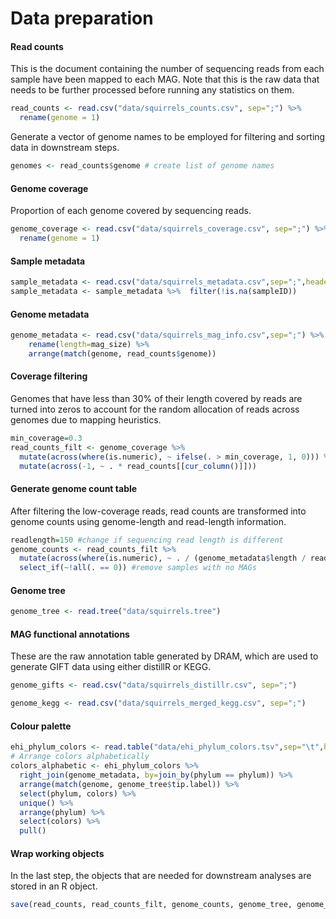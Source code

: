 # Data preparation

#### Read counts
This is the document containing the number of sequencing reads from each sample have been mapped to each MAG. Note that this is the raw data that needs to be further processed before running any statistics on them.

```r
read_counts <- read.csv("data/squirrels_counts.csv", sep=";") %>%
  rename(genome = 1)
```

Generate a vector of genome names to be employed for filtering and sorting data in downstream steps.
```r
genomes <- read_counts$genome # create list of genome names
```

#### Genome coverage
Proportion of each genome covered by sequencing reads.

```r
genome_coverage <- read.csv("data/squirrels_coverage.csv", sep=";") %>%
  rename(genome = 1) 
```

#### Sample metadata

```r
sample_metadata <- read.csv("data/squirrels_metadata.csv",sep=";",header=T)
sample_metadata <- sample_metadata %>%  filter(!is.na(sampleID))
```

#### Genome metadata

```r
genome_metadata <- read.csv("data/squirrels_mag_info.csv",sep=";") %>%
    rename(length=mag_size) %>%
    arrange(match(genome, read_counts$genome))
```

#### Coverage filtering
Genomes that have less than 30% of their length covered by reads are turned into zeros to account for the random allocation of reads across genomes due to mapping heuristics. 

```r
min_coverage=0.3
read_counts_filt <- genome_coverage %>%
  mutate(across(where(is.numeric), ~ ifelse(. > min_coverage, 1, 0))) %>%
  mutate(across(-1, ~ . * read_counts[[cur_column()]])) 
```

#### Generate genome count table
After filtering the low-coverage reads, read counts are transformed into genome counts using genome-length and read-length information.

```r
readlength=150 #change if sequencing read length is different
genome_counts <- read_counts_filt %>%
  mutate(across(where(is.numeric), ~ . / (genome_metadata$length / readlength) )) %>%
  select_if(~!all(. == 0)) #remove samples with no MAGs
```

#### Genome tree

```r
genome_tree <- read.tree("data/squirrels.tree")
```

#### MAG functional annotations
These are the raw annotation table generated by DRAM, which are used to generate GIFT data using either distillR or KEGG.
```r
genome_gifts <- read.csv("data/squirrels_distillr.csv", sep=";") 

genome_kegg <- read.csv("data/squirrels_merged_kegg.csv", sep=";")
```

#### Colour palette
```r

ehi_phylum_colors <- read.table("data/ehi_phylum_colors.tsv",sep="\t",header=T,comment.char = "")
# Arrange colors alphabetically
colors_alphabetic <- ehi_phylum_colors %>%
  right_join(genome_metadata, by=join_by(phylum == phylum)) %>%
  arrange(match(genome, genome_tree$tip.label)) %>%
  select(phylum, colors) %>%
  unique() %>%
  arrange(phylum) %>%
  select(colors) %>%
  pull()
```

#### Wrap working objects
In the last step, the objects that are needed for downstream analyses are stored in an R object.

```r
save(read_counts, read_counts_filt, genome_counts, genome_tree, genome_metadata, genome_gifts, genome_kegg, sample_metadata, ehi_phylum_colors, colors_alphabetic, file = "data/squirrels_data.Rdata")
```
